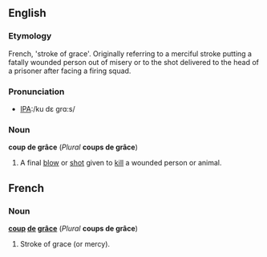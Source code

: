 ==English==

===Etymology===
French, 'stroke of grace'. Originally referring to a merciful stroke putting a fatally wounded person out of misery or to the shot delivered to the head of a prisoner after facing a firing squad.

===Pronunciation===
*[[w:International Phonetic Alphabet|IPA]]:/ku dɛ grɑ:s/

===Noun===
'''coup de grâce''' (''Plural'' '''coups de grâce''')
# A final [[blow]] or [[shot]] given to [[kill]] a wounded person or animal.

==French==

===Noun===
'''[[coup]] [[de]] [[grâce]]''' (''Plural'' '''coups de grâce''')
# Stroke of grace (or mercy).